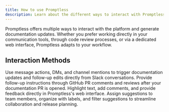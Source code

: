 ```yaml
---
title: How to use Promptless
description: Learn about the different ways to interact with Promptless and leverage its documentation automation capabilities
---
```


Promptless offers multiple ways to interact with the platform and generate documentation updates. Whether you prefer working directly in your communication tools, through code review processes, or via a dedicated web interface, Promptless adapts to your workflow.

## Interaction Methods

<CardGroup cols={1}>
  <Card title="Working with Slack" icon="brands slack" href="/how-to-use-promptless/working-with-slack">
    Use message actions, DMs, and channel mentions to trigger documentation updates and follow-up edits directly from Slack conversations.
  </Card>

  <Card title="Interacting with Promptless PRs" icon="brands github" href="/how-to-use-promptless/interacting-with-promptless-p-rs">
    Provide follow-up instructions through GitHub PR comments and reviews after your documentation PR is opened.
  </Card>

  <Card title="Using the Web Interface" icon="regular browser" href="/how-to-use-promptless/using-the-web-interface">
    Highlight text, add comments, and provide feedback directly in Promptless's web interface.
  </Card>

  <Card title="Workflow Management" icon="regular tasks" href="/how-to-use-promptless/workflow-management">
    Assign suggestions to team members, organize with labels, and filter suggestions to streamline collaboration and release planning.
  </Card>
</CardGroup>
